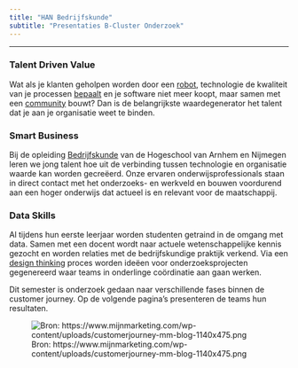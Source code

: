 ```yaml
---
title: "HAN Bedrijfskunde"
subtitle: "Presentaties B-Cluster Onderzoek"
---
```


<hr>
### Talent Driven Value

Wat als je klanten geholpen worden door een [robot](https://youtu.be/JvbHu_bVa_g), technologie de kwaliteit van je processen [bepaalt](https://youtu.be/4DKrcpa8Z_E) en je software niet meer koopt, maar samen met een [community](https://youtu.be/w3jLJU7DT5E) bouwt? Dan is de belangrijkste waardegenerator het talent dat je aan je organisatie weet te binden.

### Smart Business

Bij de opleiding [Bedrijfskunde](https://www.han.nl/opleidingen/bachelor/bedrijfskunde/vt/) van de Hogeschool van Arnhem en Nijmegen leren we jong talent hoe uit de verbinding tussen technologie en organisatie waarde kan worden gecreëerd. Onze ervaren onderwijsprofessionals staan in direct contact met het onderzoeks- en werkveld en bouwen voordurend aan een hoger onderwijs dat actueel is en relevant voor de maatschappij.

### Data Skills

Al tijdens hun eerste leerjaar worden studenten getraind in de omgang met data. Samen met een docent wordt naar actuele wetenschappelijke kennis gezocht en worden relaties met de bedrijfskundige praktijk verkend. Via een [design thinking](https://dschool.stanford.edu/) proces worden ideëen voor onderzoeksprojecten gegenereerd waar teams in onderlinge coördinatie aan gaan werken.

Dit semester is onderzoek gedaan naar verschillende fases binnen de customer journey. Op de volgende pagina's presenteren de teams hun resultaten.

![Bron: https://www.mijnmarketing.com/wp-content/uploads/customerjourney-mm-blog-1140x475.png](https://www.mijnmarketing.com/wp-content/uploads/customerjourney-mm-blog-1140x475.png)
